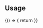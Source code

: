 <!--- Status.stories.mdx --->



<Meta title="components/SelectTree" />

## Usage

<Canvas>
  <Story name="select-tree-v2">
    {() => {
        return <SelectTree options={[
            {
                label: 'Folder 1',
                value: 'folder-1',
                children: [
                    {
                        label: 'Folder 1.1',
                        value: 'folder-1-1'
                    },
                    {
                        label: 'Folder 1.2',
                        value: 'folder-1-2',
                        children: [
                            {
                                label: 'Folder 1.2.1',
                                value: 'folder-1-2-1'
                            },
                            {
                                label: 'Folder 1.2.2',
                                value: 'folder-1-2-2'
                            }
                        ]
                    },
                ]
            },
            {
                label: 'Folder 2',
                value: 'folder-2',
            }
        ]} />
    }}
  </Story>
</Canvas>
